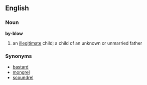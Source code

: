 ==English==

===Noun===
'''by-blow'''
#{{slang}} an [[illegitimate]] child; a child of an unknown or unmarried father

===Synonyms===
*[[bastard]]
*[[mongrel]]
*[[scoundrel]]